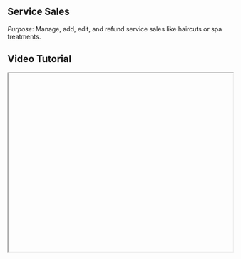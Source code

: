 


<div className="mdx-content">

## Service Sales



*Purpose*: Manage, add, edit, and refund service sales like haircuts or spa treatments.

## Video Tutorial



<iframe
  width="100%"
  height="400"
  title="Service sales tutorial"
  allowFullScreen
  className="rounded-lg"
/>

---

## Steps:



❶ **Navigate to Sales**  
On the **main dashboard**, look to the **left sidebar menu** and click on **“Sales”**.

❷ **Go to Services Tab**  
Inside the Sales section, at the **top or tab menu**, you’ll see a navigation option labeled **“Services”** – click on it to enter the **Service Sales** view.

❸ **Browse Service Sales**  
On this page, you’ll find a list of **all sales related to services** like haircuts, facials, or spa treatments.

❹ **Add a New Service Sale**  
Click on the **“Add Sale”** button usually at the **top-right corner** of the page.  
In the opened panel, choose customer type, venue, and select the service(s) from the list to add to the cart.  
You can then proceed to apply discounts, assign staff, and complete payment via your preferred method.

❺ **Edit Existing Sale**  
Click on the **Sale ID** or open the **three-dot (⋮) menu** at the end of the sale row and choose **“Edit Sale”**.

❻ **Issue a Refund**  
Click on the Sale ID → open the three-dot menu → select **“Refund”**, and proceed through the refund process.

❼ **Void a Sale**  
Follow the same path and select **“Void Sale”** from the menu.

❽ **Additional Options**  
You can also **share the invoice**, and **view both sales and client details** directly from this tab.

---

**Tip for First-Time Users**:  
Service Sales lets you track treatments and staff performance easily, and handle any after-sale corrections efficiently.

<div className="space-y-4 mt-6">

<div className="my-10 border-t border-gray-200" />

## More questions about this


</div>
<div className="space-y-4 mt-6">
  <details className="bg-white rounded-md p-4 border border-gray-300">
  <summary
    className="font-medium text-base text-gray-900"
    style={{
      backgroundColor: 'transparent',
      outline: 'none',
      cursor: 'pointer',
      userSelect: 'none',
      listStyle: 'none',
    }}
  >Can I edit a sale after it’s completed?</summary>
   <p className="mt-2 text-sm text-gray-700">
      Yes, use the Edit Sale option from the ⋮ menu next to the sale entry.
    </p>
  </details>

  <details className="bg-white rounded-md p-4 border border-gray-300">
  <summary
    className="font-medium text-base text-gray-900"
    style={{
      backgroundColor: 'transparent',
      outline: 'none',
      cursor: 'pointer',
      userSelect: 'none',
      listStyle: 'none',
    }}
  >Where can I find the invoice?</summary>
    <p className="mt-2 text-sm text-gray-700">
      In the sale detail panel, use the share button to download or email the invoice.
    </p>
  </details>
</div>
</div>

---

<div className="space-y-4 mt-6">

<div className="my-10 border-t border-gray-200" />

<div className="mdx-content mt-10">

Was this article helpful?

<div style={{ display: 'flex', gap: '1rem' }}>
  <button style={{ padding: '0.5rem', borderRadius: '9999px', backgroundColor: '#f0f0f0' }}>
    👍
  </button>
  <button style={{ padding: '0.5rem', borderRadius: '9999px', backgroundColor: '#f0f0f0' }}>
    👎
  </button>
</div>
</div>

---
</div>
